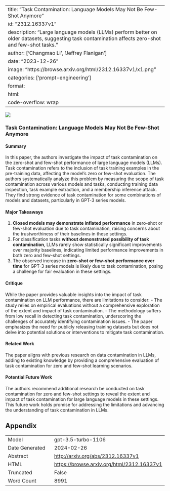 
---
title: "Task Contamination: Language Models May Not Be Few-Shot Anymore"
id: "2312.16337v1"
description: "Large language models (LLMs) perform better on older datasets, suggesting task contamination affects zero-shot and few-shot tasks."
author: ['Changmao Li', 'Jeffrey Flanigan']
date: "2023-12-26"
image: "https://browse.arxiv.org/html/2312.16337v1/x1.png"
categories: ['prompt-engineering']
format:
  html:
    code-overflow: wrap
---

![](https://browse.arxiv.org/html/2312.16337v1/x1.png)

### Task Contamination: Language Models May Not Be Few-Shot Anymore

#### Summary
In this paper, the authors investigate the impact of task contamination on the zero-shot and few-shot performance of large language models (LLMs). Task contamination refers to the inclusion of task training examples in the pre-training data, affecting the model's zero or few-shot evaluation. The authors systematically analyze this problem by measuring the scope of task contamination across various models and tasks, conducting training data inspection, task example extraction, and a membership inference attack. They find strong evidence of task contamination for some combinations of models and datasets, particularly in GPT-3 series models.

#### Major Takeaways
1. **Closed models may demonstrate inflated performance** in zero-shot or few-shot evaluation due to task contamination, raising concerns about the trustworthiness of their baselines in these settings.
2. For classification tasks **without demonstrated possibility of task contamination**, LLMs rarely show statistically significant improvements over majority baselines, indicating limited performance improvements in both zero and few-shot settings.
3. The observed increase in **zero-shot or few-shot performance over time** for GPT-3 series models is likely due to task contamination, posing a challenge for fair evaluation in these settings.

#### Critique
While the paper provides valuable insights into the impact of task contamination on LLM performance, there are limitations to consider:
- The study relies on empirical evaluations without a comprehensive exploration of the extent and impact of task contamination.
- The methodology suffers from low recall in detecting task contamination, underscoring the challenges of accurately identifying contamination issues.
- The paper emphasizes the need for publicly releasing training datasets but does not delve into potential solutions or interventions to mitigate task contamination.

#### Related Work
The paper aligns with previous research on data contamination in LLMs, adding to existing knowledge by providing a comprehensive evaluation of task contamination for zero and few-shot learning scenarios.

#### Potential Future Work
The authors recommend additional research be conducted on task contamination for zero and few-shot settings to reveal the extent and impact of task contamination for large language models in these settings. This future work holds promise for addressing the limitations and advancing the understanding of task contamination in LLMs.

## Appendix

|          |          |
|----------|----------|
| Model     | gpt-3.5-turbo-1106       |
| Date Generated     | 2024-02-26       |
| Abstract | [http://arxiv.org/abs/2312.16337v1](http://arxiv.org/abs/2312.16337v1)        |
| HTML     | [https://browse.arxiv.org/html/2312.16337v1](https://browse.arxiv.org/html/2312.16337v1)       |
| Truncated       | False       |
| Word Count       | 8991       |